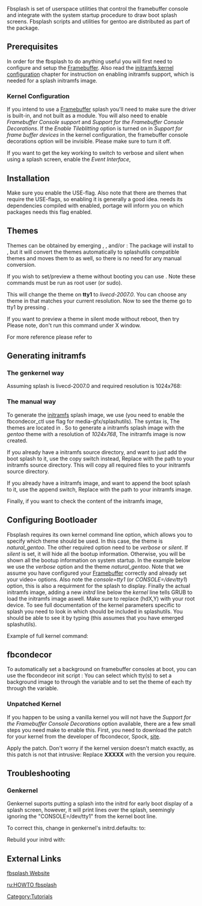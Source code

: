 Fbsplash is set of userspace utilities that control the framebuffer console and integrate with the system startup procedure to draw boot splash screens. Fbsplash scripts and utilities for gentoo are distributed as part of the {{Package|media-gfx/splashutils}} package.

== Prerequisites ==
In order for the fbsplash to do anything useful you will first need to configure and setup the [[Framebuffer]]. Also read the [[Initramfs#Kernel_Configuration|initramfs kernel configuration]] chapter for instruction on enabling initramfs support, which is needed for a splash initramfs image.

=== Kernel Configuration ===

If you intend to use a [[Framebuffer]] splash you'll need to make sure the driver is built-in, and not built as a module. You will also need to enable ''Framebuffer Console support'' and ''Support for the Framebuffer Console Decorations''. If the ''Enable Tileblitting'' option is turned on in ''Support for frame buffer devices'' in the kernel configuration, the framebuffer console decorations option will be invisible. Please make sure to turn it off.
{{Kernel|Kernel optional framebuffer configuration|<pre>
Device Drivers ->
    Graphics support ->
        <*> Support for frame buffer devices  --->
            Console display driver support  --->
                <*> Framebuffer Console support
                [ ] Enable Tile Blitting Support
                [*] Support for the Framebuffer Console Decorations
</pre>}}

If you want to get the {{Key|F2}} key working to switch to verbose and silent when using a splash screen, enable the ''Event Interface'',
{{Kernel|enabling the Event Interface|<pre>
Device Drivers --->
    Input Device Support --->
        <*> Event Interface
</pre>}}

== Installation ==
Make sure you enable the {{EnableFlag|fbcondecor}} USE-flag. Also note that there are themes that require the {{USEFlag|mng}} USE-flags, so enabling it is generally a good idea. {{Package|media-gfx/splashutils}} needs its dependencies compiled with {{EnableFlag|static-libs}} enabled, portage will inform you on which packages needs this flag enabled.
{{Root|emerge -avN splashutils}}

== Themes ==
Themes can be obtained by emerging {{Package|media-gfx/splash-themes-livecd}}, {{Package|media-gfx/splash-themes-gentoo}}, and/or {{Package|media-gfx/bootsplash-themes}}:
{{Root|emerge -av splash-themes-gentoo splash-themes-livecd bootsplash-themes}}
The {{Package|media-gfx/bootsplash-themes}} package will install to {{Path|/etc/bootsplash}}, but it will convert the themes automatically to splashutils compatible themes and moves them to {{Path|/etc/splash/}} as well, so there is no need for any manual conversion.

If you wish to set/preview a theme without booting you can use {{Codeline|splash_manager}}.  Note these commands must be run as root user (or sudo).
{{Root|<nowiki>splash_manager -c set --theme=livecd-2007.0 --tty=1</nowiki>}}

This will change the theme on '''tty1''' to ''livecd-2007.0''. You can choose any theme in {{Path|/etc/splash}} that matches your current resolution. Now to see the theme go to tty1 by pressing {{Key|Ctrl+Alt+F1}}.

If you want to preview a theme in silent mode without reboot, then try
{{Root|<nowiki>splash_manager -c demo -t livecd-2007.0 -m s --steps=100</nowiki>}}
Please note, don't run this command under X window.

For more reference please refer to
{{Root|<nowiki>splash_manager --help</nowiki>}}

== Generating initramfs ==

=== The genkernel way ===

Assuming splash is livecd-2007.0 and required resolution is 1024x768:
{{Root|<nowiki>genkernel --splash=livecd-2007.0 --splash-res=1024x768 ...</nowiki>}}

=== The manual way ===

To generate the [[initramfs]] splash image, we use {{Codeline|splash_geninitramfs}} (you need to enable the fbcondecor_ctl use flag for media-gfx/splashutils). The syntax is,
{{Root|<nowiki>splash_geninitramfs --verbose --res NxN --generate /boot/initramfs-bootsplash theme</nowiki>}}
The themes are located in {{Path|/etc/splash}}. So to generate a initramfs splash image with the ''gentoo'' theme with a resolution of ''1024x768'',
{{Root|<nowiki>splash_geninitramfs --verbose --res 1024x768 --generate /boot/initramfs-bootsplash gentoo</nowiki>}}
The {{Path|/boot/initramfs-bootsplash}} initramfs image is now created.

If you already have a initramfs source directory, and want to just add the boot splash to it, use the copy switch instead,
{{Root|<nowiki>splash_geninitramfs --verbose --res NxN --copy /path/to/initramfsdir theme</nowiki>}}
Replace {{Path|/path/to/initramfsdir}} with the path to your initramfs source directory. This will copy all required files to your initramfs source directory.

If you already have a initramfs image, and want to append the boot splash to it, use the append switch,
{{Root|<nowiki>splash_geninitramfs --verbose --res NxN --append /path/to/initramfsimage theme</nowiki>}}
Replace {{Path|/path/to/initramfsimage}} with the path to your initramfs image.

Finally, if you want to check the content of the initramfs image,
{{Root|<nowiki>zcat /path/to/initramfsimage  | cpio --list</nowiki>}}

== Configuring Bootloader ==
Fbsplash requires its own kernel command line option, which allows you to specify which theme should be used. In this case, the theme is ''natural_gentoo''. The other required option need to be ''verbose'' or ''silent''. If ''silent'' is set, it will hide all the bootup information. Otherwise, you will be shown all the bootup information on system startup. In the example below we use the ''verbose'' option and the theme ''natural_gentoo''. Note that we assume you have configured your [[Framebuffer]] correctly and already set your video= options. Also note the ''console=tty1'' (or ''CONSOLE=/dev/tty1'') option, this is also a requirment for the splash to display. Finally the actual initramfs image, adding a new ''initrd'' line below the ''kernel'' line tells GRUB to load the initramfs image aswell. Make sure to replace (hdX,Y) with your root device.
{{File|/boot/grub/grub.conf|<pre>
...
kernel /vmlinuz... video=... splash=verbose,theme:natural_gentoo console=tty1
initrd (hdX,Y)/boot/initramfs-bootsplash
..
</pre>}}
To see full documentation of the kernel parameters specific to splash you need to look in {{Path|/usr/share/doc/splashutils*/kernel_parameters}} which should be included in splashutils. You should be able to see it by typing (this assumes that you have emerged splashutils).
{{Command|less /usr/share/doc/splashutils*/kernel_parameters}}

Example of full kernel command:
{{Codeline|<pre>
video=inteldrmfb:1920x1200-32@60 splash=silent,fadein,theme:livecd-2007.0 quiet console=tty1
</pre>}}

== fbcondecor ==
To automatically set a background on framebuffer consoles at boot, you can use the fbcondecor init script :
{{Root|rc-update add fbcondecor default}}
You can select which tty(s) to set a background image to through the {{Codeline|FBCONDECOR_TTYS}} variable and to set the theme of each tty through the {{Codeline|FBCONDECOR_TTY_MAP}} variable.
{{File|/etc/conf.d/fbcondecor|<pre>
# On which TTYs should fbcondecor be enabled? Defaults to RC_TTY_NUMBER.
# FBCONDECOR_TTYS="1 2 3 4 5 6"

# Allows to set different themes on different consoles
# format: "<console>:<theme> <console>:<theme> (...)"
# FBCONDECOR_TTY_MAP="1:emergence"

</pre>}}
=== Unpatched Kernel ===

If you happen to be using a vanilla kernel you will not have the ''Support for the Framebuffer Console Decorations'' option available, there are a few small steps you need make to enable this. First, you need to download the patch for your kernel from the developer of fbcondecor, Spock, [http://dev.gentoo.org/~spock/projects/fbcondecor/ site].

Apply the patch. Don't worry if the kernel version doesn't match exactly, as this patch is not that intrusive:
{{Root|cd /usr/src/linux}}
{{Root|wget http://dev.gentoo.org/~spock/projects/fbcondecor/archive/fbcondecor-XXXXX.patch}}
{{Root|patch -p1 < fbcondecor-XXXXX.patch}}
Replace '''XXXXX''' with the version you require.

== Troubleshooting ==
=== Genkernel ===
Genkernel suports putting a splash into the initrd for early boot display of a splash screen, however, it will print lines over the splash, seemingly ignoring the "CONSOLE=/dev/tty1" from the kernel boot line.

To correct this, change in genkernel's initrd.defaults:
{{file|/usr/share/genkernel/defaults/initrd.defaults|
<pre>CONSOLE=/dev/console</pre>}}
to:
{{file|/usr/share/genkernel/defaults/initrd.defaults|
<pre>CONSOLE=/dev/tty1</pre>}}

Rebuild your initrd with:
{{Root|<nowiki>genkernel ramdisk --splash=name-of-splash --splash-res=your-resolution</nowiki>}}

== External Links ==
[http://fbsplash.alanhaggai.org/ fbsplash Website]

[[ru:HOWTO fbsplash]]

[[Category:Tutorials]]